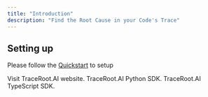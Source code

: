 ```yaml
---
title: "Introduction"
description: "Find the Root Cause in your Code's Trace"
---
```


## Setting up

Please follow the [Quickstart](https://docs.traceroot.ai/quickstart) to setup

<CardGroup cols={2}>
  <Card title="TraceRoot.AI Website" icon="panel-top" href="https://traceroot.ai">
    Visit TraceRoot.AI website.
  </Card>
  <Card title="Install Python SDK" icon="python" href="https://pypi.org/project/traceroot">
    TraceRoot.AI Python SDK.
  </Card>
  <Card title="Install TypeScript SDK" icon="typescript" href="https://www.npmjs.com/package/traceroot-sdk-ts">
    TraceRoot.AI TypeScript SDK.
  </Card>
</CardGroup>
